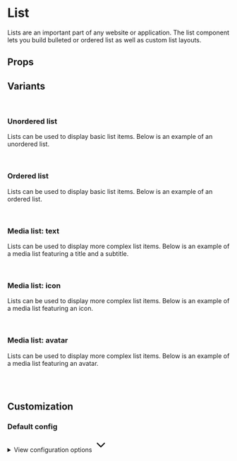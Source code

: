 
<Meta of={ListStories} />

# List

Lists are an important part of any website or application. The list component lets you build bulleted or ordered list as well as custom list layouts.

<Primary />

## Props

<Controls />

## Variants

<br />

### Unordered list

Lists can be used to display basic list items. Below is an example of an unordered list.

<div className="flex gap-2 bg-slate-100 dark:bg-slate-900 p-6 rounded-sm">
  <Story of={ListStories.Unordered} />
</div>

<br />

### Ordered list

Lists can be used to display basic list items. Below is an example of an ordered list.

<div className="flex gap-2 bg-slate-100 dark:bg-slate-900 p-6 rounded-sm">
  <Story of={ListStories.Ordered} />
</div>

<br />

### Media list: text

Lists can be used to display more complex list items. Below is an example of a media list featuring a title and a subtitle.

<div className="flex gap-2 bg-slate-100 dark:bg-slate-900 p-6 rounded-sm">
  <Story of={ListStories.MediaText} />
</div>

<br />

### Media list: icon

Lists can be used to display more complex list items. Below is an example of a media list featuring an icon.

<div className="flex gap-2 bg-slate-100 dark:bg-slate-900 p-6 rounded-sm">
  <Story of={ListStories.MediaIcon} />
</div>

<br />

### Media list: avatar

Lists can be used to display more complex list items. Below is an example of a media list featuring an avatar.

<div className="flex gap-2 bg-slate-100 dark:bg-slate-900 p-6 rounded-sm">
  <Story of={ListStories.MediaAvatar} />
</div>

<br />
<br />

## Customization

### Default config

<div class="relative">
  <details class="relative bg-slate-50 border border-slate-200 rounded-lg p-4 [&>summary>svg]:open:-rotate-180">
    <summary class="list-none cursor-pointer">
      <span class="font-sans text-slate-500">View configuration options</span>
      <svg
        class="w-5 h-5 text-slate-500 absolute top-5 end-4 transition-transform duration-300"
        xmlns="http://www.w3.org/2000/svg"
        width="32"
        height="32"
        viewBox="0 0 24 24"
      >
        <path
          fill="none"
          stroke="currentColor"
          stroke-linecap="round"
          stroke-linejoin="round"
          stroke-width="2"
          d="m6 9l6 6l6-6"
        />
      </svg>
    </summary>

    <div class="!mt-4">
      <pre >
        {JSON.stringify(defaultConfig, null, 2)}
      </pre>
    </div>

  </details>
</div>